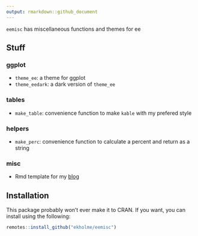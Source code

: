 ```yaml
---
output: rmarkdown::github_document
---
```


`eemisc` has miscellaneous functions and themes for ee

## Stuff

### ggplot

- `theme_ee`: a theme for ggplot
- `theme_eedark`: a dark version of `theme_ee`

### tables

- `make_table`: convenience function to make `kable` with my prefered style

### helpers

- `make_perc`: convenience function to calculate a percent and return as a string

### misc

- Rmd template for my [blog](www.ericekholm.com/blog/)

## Installation

This package probably won't ever make it to CRAN. If you want, you can install using the following:

```r
remotes::install_github("ekholme/eemisc")
```

